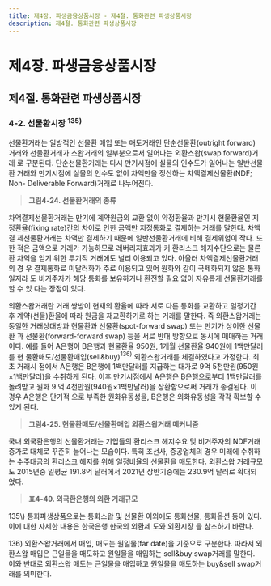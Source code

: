 ```yaml
---
title: 제4장. 파생금융상품시장 - 제4절. 통화관련 파생상품시장
description: 제4절. 통화관련 파생상품시장
---
```


# 제4장. 파생금융상품시장

## 제4절. 통화관련 파생상품시장

### 4-2. 선물환시장 $^{135)}$

선물환거래는 일방적인 선물환 매입 또는 매도거래인 단순선물환(outright forward)
거래와 선물환거래가 스왑거래의 일부분으로서 일어나는 외환스왑(swap forward)거래
로 구분된다. 단순선물환거래는 다시 만기시점에 실물의 인수도가 일어나는 일반선물환
거래와 만기시점에 실물의 인수도 없이 차액만을 정산하는 차액결제선물환(NDF; Non-
Deliverable Forward)거래로 나누어진다.

> __그림4-24. 선물환거래의 종류__

<GCenterImg src ="/fm/4-24.png" caption="그림4-24. 선물환거래의 종류"/>

차액결제선물환거래는 만기에 계약원금의 교환 없이 약정환율과 만기시 현물환율인 지
정환율(fixing rate)간의 차이로 인한 금액만 지정통화로 결제하는 거래를 말한다. 차액결
제선물환거래는 차액만 결제하기 때문에 일반선물환거래에 비해 결제위험이 작다. 또한
적은 금액으로 거래가 가능하므로 레버리지효과가 커 환리스크 헤지수단으로는 물론 환
차익을 얻기 위한 투기적 거래에도 널리 이용되고 있다. 아울러 차액결제선물환거래의 경
우 결제통화로 미달러화가 주로 이용되고 있어 원화와 같이 국제화되지 않은 통화일지라
도 비거주자가 해당 통화를 보유하거나 환전할 필요 없이 자유롭게 선물환거래를 할 수 있
다는 장점이 있다.

외환스왑거래란 거래 쌍방이 현재의 환율에 따라 서로 다른 통화를 교환하고 일정기간
후 계약(선물)환율에 따라 원금을 재교환하기로 하는 거래를 말한다. 즉 외환스왑거래는
동일한 거래상대방과 현물환과 선물환(spot-forward swap) 또는 만기가 상이한 선물환
과 선물환(forward-forward swap) 등을 서로 반대 방향으로 동시에 매매하는 거래이다.
예를 들어 A은행이 B은행과 현물환율 950원, 1개월 선물환율 940원에 1백만달러를 현
물환매도/선물환매입(sell&buy)$^{136)}$ 외환스왑거래를 체결하였다고 가정한다. 최초 거래시
점에서 A은행은 B은행에 1백만달러를 지급하는 대가로 9억 5천만원(950원×1백만달러)을
수취하게 된다. 이후 만기시점에서 A은행은 B은행으로부터 1백만달러를 돌려받고 원화 9
억 4천만원(940원×1백만달러)을 상환함으로써 거래가 종결된다. 이 경우 A은행은 단기적
으로 부족한 원화유동성을, B은행은 외화유동성을 각각 확보할 수 있게 된다.

> __그림4-25. 현물환매도/선물환매입 외환스왑거래 메커니즘__

<GCenterImg src ="/fm/4-25.png" caption="그림4-25. 현물환매도/선물환매입 외환스왑거래 메커니즘"/>

국내 외국환은행의 선물환거래는 기업들의 환리스크 헤지수요 및 비거주자의 NDF거래
증가로 대체로 꾸준히 늘어나는 모습이다. 특히 조선사, 중공업체의 경우 미래에 수취하
는 수주대금의 환리스크 헤지를 위해 일정비율의 선물환을 매도한다. 외환스왑 거래규모도 2015년중 일평균 191.8억 달러에서 2021년 상반기중에는 230.9억 달러로 확대되었다.

> __표4-49. 외국환은행의 외환 거래규모__

<GCenterImg src ="/fm/t4-49.png" caption="표4-49. 외국환은행의 외환 거래규모"/>

<GComment>
135\) 통화파생상품으로는 통화스왑 및 선물환 이외에도 통화선물, 통화옵션 등이 있다. 이에 대한 자세한 내용은 한국은행 한국의 외환제
도와 외환시장 을 참조하기 바란다.

136\) 외환스왑거래에서 매입, 매도는 원일물(far date)을 기준으로 구분한다. 따라서 외환스왑 매입은 근일물을 매도하고 원일물을 매입하는
sell&buy swap거래를 말한다. 이와 반대로 외환스왑 매도는 근일물을 매입하고 원일물을 매도하는 buy&sell swap거래를 의미한다.
</GComment>


